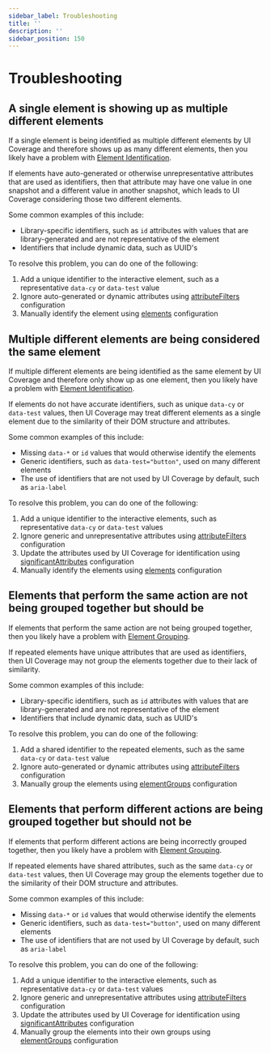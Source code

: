 ```yaml
---
sidebar_label: Troubleshooting
title: ''
description: ''
sidebar_position: 150
---
```


# Troubleshooting

## A single element is showing up as multiple different elements

If a single element is being identified as multiple different elements by UI Coverage and therefore shows up as many different elements, then you likely have a problem
with [Element Identification](/ui-coverage/core-concepts/element-identification).

If elements have auto-generated or otherwise unrepresentative attributes that are used as identifiers, then that attribute may have one value in one snapshot and a different value in another snapshot, which leads to UI Coverage considering those two different elements.

Some common examples of this include:

- Library-specific identifiers, such as `id` attributes with values that are library-generated and are not representative of the element
- Identifiers that include dynamic data, such as UUID's

To resolve this problem, you can do one of the following:

1. Add a unique identifier to the interactive element, such as a representative `data-cy` or `data-test` value
2. Ignore auto-generated or dynamic attributes using [attributeFilters](/ui-coverage/configuration/attributefilters) configuration
3. Manually identify the element using [elements](/ui-coverage/configuration/elements) configuration

## Multiple different elements are being considered the same element

If multiple different elements are being identified as the same element by UI Coverage and therefore only show up as one element, then you likely have a problem with [Element Identification](/ui-coverage/core-concepts/element-identification).

If elements do not have accurate identifiers, such as unique `data-cy` or `data-test` values, then UI Coverage may treat different elements as a single element due to the similarity of their DOM structure and attributes.

Some common examples of this include:

- Missing `data-*` or `id` values that would otherwise identify the elements
- Generic identifiers, such as `data-test="button"`, used on many different elements
- The use of identifiers that are not used by UI Coverage by default, such as `aria-label`

To resolve this problem, you can do one of the following:

1. Add a unique identifier to the interactive elements, such as representative `data-cy` or `data-test` values
2. Ignore generic and unrepresentative attributes using [attributeFilters](/ui-coverage/configuration/attributefilters) configuration
3. Update the attributes used by UI Coverage for identification using
   [significantAttributes](/ui-coverage/configuration/significantattributes) configuration
4. Manually identify the elements using [elements](/ui-coverage/configuration/elements) configuration

## Elements that perform the same action are not being grouped together but should be

If elements that perform the same action are not being grouped together, then you likely have a problem
with [Element Grouping](/ui-coverage/core-concepts/element-grouping).

If repeated elements have unique attributes that are used as identifiers, then UI Coverage may not group the elements together due to their lack of similarity.

Some common examples of this include:

- Library-specific identifiers, such as `id` attributes with values that are library-generated and are not representative of the element
- Identifiers that include dynamic data, such as UUID's

To resolve this problem, you can do one of the following:

1. Add a shared identifier to the repeated elements, such as the same `data-cy` or `data-test` value
2. Ignore auto-generated or dynamic attributes using [attributeFilters](/ui-coverage/configuration/attributefilters) configuration
3. Manually group the elements using [elementGroups](/ui-coverage/configuration/elementgroups) configuration

## Elements that perform different actions are being grouped together but should not be

If elements that perform different actions are being incorrectly grouped together, then you likely have a problem with [Element Grouping](/ui-coverage/core-concepts/element-grouping).

If repeated elements have shared attributes, such as the same `data-cy` or `data-test` values, then UI Coverage may group the elements together due to the similarity of their DOM structure and attributes.

Some common examples of this include:

- Missing `data-*` or `id` values that would otherwise identify the elements
- Generic identifiers, such as `data-test="button"`, used on many different elements
- The use of identifiers that are not used by UI Coverage by default, such as `aria-label`

To resolve this problem, you can do one of the following:

1. Add a unique identifier to the interactive elements, such as representative `data-cy` or `data-test` values
2. Ignore generic and unrepresentative attributes using [attributeFilters](/ui-coverage/configuration/attributefilters) configuration
3. Update the attributes used by UI Coverage for identification using [significantAttributes](/ui-coverage/configuration/significantattributes) configuration
4. Manually group the elements into their own groups using [elementGroups](/ui-coverage/configuration/elementgroups) configuration
